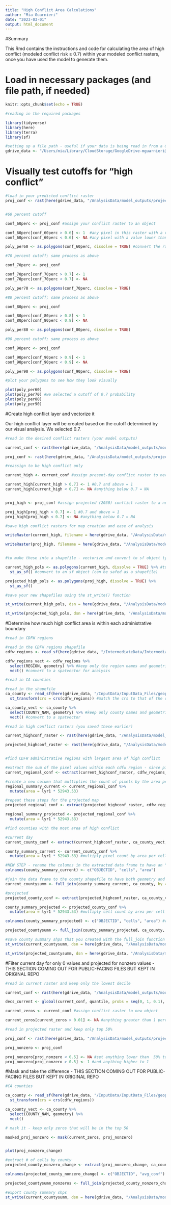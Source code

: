 ```yaml
---
title: "High Conflict Area Calculations"
author: "Mia Guarnieri"
date: "2023-03-01"
output: html_document
---
```


#Summary

This Rmd contains the instructions and code for calculating the area of high conflict (modeled conflict risk ≥ 0.7) within your modeled conflict rasters, once you have used the model to generate them.


# Load in necessary packages (and file path, if needed)

```r
knitr::opts_chunk$set(echo = TRUE)

#reading in the required packages

library(tidyverse)
library(here)
library(terra)
library(sf)

#setting up a file path - useful if your data is being read in from a Google Drive, your desktop, or somewhere other than your designated working directory
gdrive_data <- "/Users/mia/Library/CloudStorage/GoogleDrive-mguarnieri@ucsb.edu/Shared drives/Black_Bear_Aware/gdrive_data"
```

# Visually test cutoffs for "high conflict"

```r
#load in your predicted conflict raster
proj_conf <- rast(here(gdrive_data, "/AnalysisData/model_outputs/projected_mod3_clim_map_squared.tif"))


#60 percent cutoff

conf_60perc <- proj_conf #assign your conflict raster to an object

conf_60perc[conf_60perc > 0.6] <- 1  #any pixel in this raster with a value greater than 0.6 will have a value of 1
conf_60perc[conf_60perc < 0.6] <- NA #any pixel with a value lower than 0.1 will have no value (NA)

poly_per60 <- as.polygons(conf_60perc, dissolve = TRUE) #convert the raster to a series of polygons for visualization

#70 percent cutoff; same process as above

conf_70perc <- proj_conf

conf_70perc[conf_70perc > 0.7] <- 1
conf_70perc[conf_70perc < 0.7] <- NA

poly_per70 <- as.polygons(conf_70perc, dissolve = TRUE)

#80 percent cutoff; same process as above

conf_80perc <- proj_conf

conf_80perc[conf_80perc > 0.8] <- 1
conf_80perc[conf_80perc < 0.8] <- NA

poly_per80 <- as.polygons(conf_80perc, dissolve = TRUE)

#90 percent cutoff; same process as above

conf_90perc <- proj_conf

conf_90perc[conf_90perc > 0.9] <- 1
conf_90perc[conf_90perc < 0.9] <- NA

poly_per90 <- as.polygons(conf_90perc, dissolve = TRUE)

#plot your polygons to see how they look visually

plot(poly_per60)
plot(poly_per70) #we selected a cutoff of 0.7 probability
plot(poly_per80)
plot(poly_per90)

```

#Create high conflict layer and vectorize it

Our high conflict layer will be created based on the cutoff determined by our visual analysis. We selected 0.7.

```r
#read in the desired conflict rasters (your model outputs)

current_conf <- rast(here(gdrive_data, "/AnalysisData/model_outputs/mod3clim_map_squared.tif"))

proj_conf <- rast(here(gdrive_data, "/AnalysisData/model_outputs/projected_mod3_clim_map_squared.tif"))

#reassign to be high conflict only

current_high <- current_conf #assign present-day conflict raster to new object

current_high[current_high > 0.7] <- 1 #0.7 and above = 1
current_high[current_high < 0.7] <- NA #anything below 0.7 = NA


proj_high <- proj_conf #assign projected (2030) conflict raster to a new object

proj_high[proj_high > 0.7] <- 1 #0.7 and above = 1
proj_high[proj_high < 0.7] <- NA #anything below 0.7 = NA

#save high conflict rasters for map creation and ease of analysis

writeRaster(current_high, filename = here(gdrive_data, "/AnalysisData/model_outputs/mod3sq_current_highconf.tif"), filetype = "GTiff", overwrite = TRUE)

writeRaster(proj_high, filename = here(gdrive_data, "/AnalysisData/model_outputs/mod3sq_projected_highconf.tif"), filetype = "GTiff", overwrite = TRUE)


#to make these into a shapefile - vectorize and convert to sf object type

current_high_pols <- as.polygons(current_high, dissolve = TRUE) %>% #turn raster into polygons, merging adjacent ones
  st_as_sf() #convert to an sf object (can be safed as a shapefile)

projected_high_pols <- as.polygons(proj_high, dissolve = TRUE) %>% 
  st_as_sf()

#save your new shapefiles using the st_write() function

st_write(current_high_pols, dsn = here(gdrive_data, "/AnalysisData/model_outputs/shapefiles/mod3sq_current_highconf.shp"))

st_write(projected_high_pols, dsn = here(gdrive_data, "/AnalysisData/model_outputs/shapefiles/mod3sq_projected_highconf.shp"))

```

#Determine how much high conflict area is within each administrative boundary

```r

#read in CDFW regions

#read in the CDFW regions shapefile
cdfw_regions <- read_sf(here(gdrive_data, "/IntermediateData/IntermediateData_Files/cdfw_regions_reproj/cdfw_regions.shp"))

cdfw_regions_vect <- cdfw_regions %>%
  select(REGION, geometry) %>% #keep only the region names and geometries
  vect() #convert to a spatvector for analysis

#read in CA counties

#read in the shapefile
ca_county <- read_sf(here(gdrive_data, "/InputData/InputData_Files/geoportal_ca_counties/cnty19_1.shp")) %>% 
  st_transform(crs = crs(cdfw_regions)) #match the crs to that of the regions shapefile

ca_county_vect <- ca_county %>% 
  select(COUNTY_NAM, geometry) %>% #keep only county names and geometries
  vect() #convert to a spatvector

#read in high conflict rasters (you saved these earlier)

current_highconf_raster <- rast(here(gdrive_data, "/AnalysisData/model_outputs/mod3sq_current_highconf.tif"))

projected_highconf_raster <- rast(here(gdrive_data, "/AnalysisData/model_outputs/mod3sq_projected_highconf.tif"))


#find CDFW administrative regions with largest area of high conflict

#extract the sum of the pixel values within each cdfw region - since pixels have a value of 1 each, this will give a count of the pixels
current_regional_conf <- extract(current_highconf_raster, cdfw_regions_vect, na.rm = TRUE, fun = "sum")

#create a new column that multiplies the count of pixels by the area per pixel (in our case, that is 52943.53 square meters) to get total area of high conflict within that region
regional_summary_current <- current_regional_conf %>%
  mutate(area = lyr1 * 52943.53)

#repeat these steps for the projected map
projected_regional_conf <- extract(projected_highconf_raster, cdfw_regions_vect, na.rm = TRUE, fun = "sum")

regional_summary_projected <- projected_regional_conf %>% 
  mutate(area = lyr1 * 52943.53)

#find counties with the most area of high conflict

#current day
current_county_conf <- extract(current_highconf_raster, ca_county_vect, na.rm = TRUE, fun = "sum") #extract count

county_summary_current <- current_county_conf %>%
  mutate(area = lyr1 * 52943.53) #multiply pixel count by area per cell

#NEW STEP - rename the columns in the extracted data frame to have an "OBJECTID" column for merging with county shapefile; only necessary if you plan to map your results
colnames(county_summary_current) <- c("OBJECTID", "cells", "area")

#join the data frame to the county shapefile to have both geometry and area of high conflict in one file
current_countysumm <- full_join(county_summary_current, ca_county, by = "OBJECTID")

#projected
projected_county_conf <- extract(projected_highconf_raster, ca_county_vect, na.rm = TRUE, fun = "sum")

county_summary_projected <- projected_county_conf %>%
  mutate(area = lyr1 * 52943.53) #multiply cell count by area per cell

colnames(county_summary_projected) <- c("OBJECTID", "cells", "area") #rename columns

projected_countysumm <- full_join(county_summary_projected, ca_county, by = "OBJECTID") #merge with shapefile

#save county summary shps that you created with the full_join function
st_write(current_countysumm, dsn = here(gdrive_data, "/AnalysisData/model_outputs/shapefiles/county_stats/current_county_highconf.shp"))

st_write(projected_countysumm, dsn = here(gdrive_data, "/AnalysisData/model_outputs/shapefiles/county_stats/projected_county_highconf.shp"))

```

#Filter current day for only 0 values and projected for nonzero values - THIS SECTION COMING OUT FOR PUBLIC-FACING FILES BUT KEPT IN ORIGINAL REPO

```r
#read in current raster and keep only the lowest decile

current_conf <- rast(here(gdrive_data, "/AnalysisData/model_outputs/mod3clim_map_squared.tif"))

decs_current <- global(current_conf, quantile, probs = seq(0, 1, 0.1), na.rm = TRUE)

current_zeros <- current_conf #assign conflict raster to new object

current_zeros[current_zeros > 0.01] <- NA #anything greater than 1 percent

#read in projected raster and keep only top 50%

proj_conf <- rast(here(gdrive_data, "/AnalysisData/model_outputs/projected_mod3_clim_map_squared.tif"))

proj_nonzero <- proj_conf

proj_nonzero[proj_nonzero < 0.5] <- NA #set anything lower than  50% to NA
proj_nonzero[proj_nonzero > 0.5] <- 1 #and anything higher to 1 
```

#Mask and take the difference - THIS SECTION COMING OUT FOR PUBLIC-FACING FILES BUT KEPT IN ORIGINAL REPO

```r
#CA counties

ca_county <- read_sf(here(gdrive_data, "/InputData/InputData_Files/geoportal_ca_counties/cnty19_1.shp")) %>% 
  st_transform(crs = crs(cdfw_regions))

ca_county_vect <- ca_county %>% 
  select(COUNTY_NAM, geometry) %>% 
  vect()

# mask it - keep only zeros that will be in the top 50

masked_proj_nonzero <- mask(current_zeros, proj_nonzero)


plot(proj_nonzero_change)

#extract # of cells by county
projected_county_nonzero_change <- extract(proj_nonzero_change, ca_county_vect, na.rm = TRUE, fun = "mean")

colnames(projected_county_nonzero_change) <- c("OBJECTID", "avg_conf")

projected_countysumm_nonzeros <- full_join(projected_county_nonzero_change, ca_county, by = "OBJECTID")

#export county summary shps
st_write(current_countysumm, dsn = here(gdrive_data, "/AnalysisData/model_outputs/shapefiles/county_stats/current_county_highconf.shp"))

```

